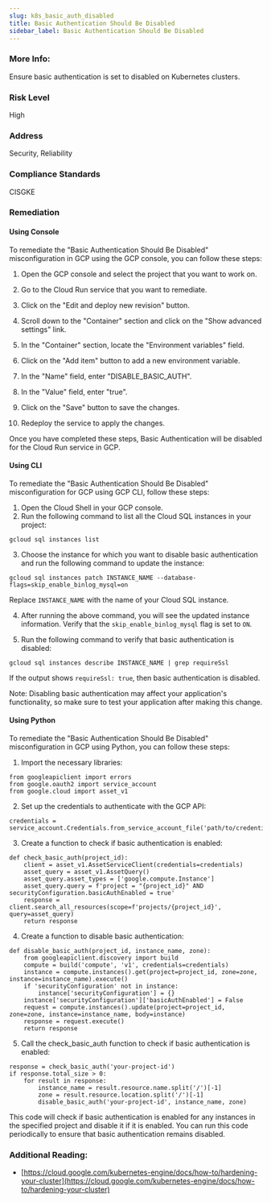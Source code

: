 ```yaml
---
slug: k8s_basic_auth_disabled
title: Basic Authentication Should Be Disabled
sidebar_label: Basic Authentication Should Be Disabled
---
```


### More Info:

Ensure basic authentication is set to disabled on Kubernetes clusters.

### Risk Level

High

### Address

Security, Reliability

### Compliance Standards

CISGKE

### Remediation

#### Using Console

To remediate the "Basic Authentication Should Be Disabled" misconfiguration in GCP using the GCP console, you can follow these steps:

1. Open the GCP console and select the project that you want to work on.

2. Go to the Cloud Run service that you want to remediate.

3. Click on the "Edit and deploy new revision" button.

4. Scroll down to the "Container" section and click on the "Show advanced settings" link.

5. In the "Container" section, locate the "Environment variables" field.

6. Click on the "Add item" button to add a new environment variable.

7. In the "Name" field, enter "DISABLE_BASIC_AUTH".

8. In the "Value" field, enter "true".

9. Click on the "Save" button to save the changes.

10. Redeploy the service to apply the changes.

Once you have completed these steps, Basic Authentication will be disabled for the Cloud Run service in GCP.

#### Using CLI

To remediate the "Basic Authentication Should Be Disabled" misconfiguration for GCP using GCP CLI, follow these steps:

1. Open the Cloud Shell in your GCP console.
2. Run the following command to list all the Cloud SQL instances in your project:

```
gcloud sql instances list
```

3. Choose the instance for which you want to disable basic authentication and run the following command to update the instance:

```
gcloud sql instances patch INSTANCE_NAME --database-flags=skip_enable_binlog_mysql=on
```

Replace `INSTANCE_NAME` with the name of your Cloud SQL instance.

4. After running the above command, you will see the updated instance information. Verify that the `skip_enable_binlog_mysql` flag is set to `ON`.

5. Run the following command to verify that basic authentication is disabled:

```
gcloud sql instances describe INSTANCE_NAME | grep requireSsl
```

If the output shows `requireSsl: true`, then basic authentication is disabled.

Note: Disabling basic authentication may affect your application's functionality, so make sure to test your application after making this change.

#### Using Python

To remediate the "Basic Authentication Should Be Disabled" misconfiguration in GCP using Python, you can follow these steps:

1. Import the necessary libraries:

```
from googleapiclient import errors
from google.oauth2 import service_account
from google.cloud import asset_v1
```

2. Set up the credentials to authenticate with the GCP API:

```
credentials = service_account.Credentials.from_service_account_file('path/to/credentials.json')
```

3. Create a function to check if basic authentication is enabled:

```
def check_basic_auth(project_id):
    client = asset_v1.AssetServiceClient(credentials=credentials)
    asset_query = asset_v1.AssetQuery()
    asset_query.asset_types = ['google.compute.Instance']
    asset_query.query = f'project = "{project_id}" AND securityConfiguration.basicAuthEnabled = true'
    response = client.search_all_resources(scope=f'projects/{project_id}', query=asset_query)
    return response
```

4. Create a function to disable basic authentication:

```
def disable_basic_auth(project_id, instance_name, zone):
    from googleapiclient.discovery import build
    compute = build('compute', 'v1', credentials=credentials)
    instance = compute.instances().get(project=project_id, zone=zone, instance=instance_name).execute()
    if 'securityConfiguration' not in instance:
        instance['securityConfiguration'] = {}
    instance['securityConfiguration']['basicAuthEnabled'] = False
    request = compute.instances().update(project=project_id, zone=zone, instance=instance_name, body=instance)
    response = request.execute()
    return response
```

5. Call the check_basic_auth function to check if basic authentication is enabled:

```
response = check_basic_auth('your-project-id')
if response.total_size > 0:
    for result in response:
        instance_name = result.resource.name.split('/')[-1]
        zone = result.resource.location.split('/')[-1]
        disable_basic_auth('your-project-id', instance_name, zone)
```

This code will check if basic authentication is enabled for any instances in the specified project and disable it if it is enabled. You can run this code periodically to ensure that basic authentication remains disabled.


### Additional Reading:

- [https://cloud.google.com/kubernetes-engine/docs/how-to/hardening-your-cluster](https://cloud.google.com/kubernetes-engine/docs/how-to/hardening-your-cluster) 

